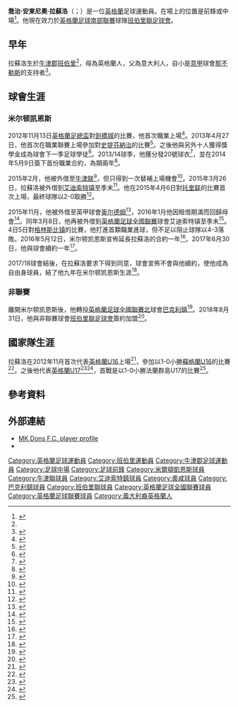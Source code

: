 {{noteTA
|G1=足球
|G2=英超
|G3=FAcup
|G4=意甲
}}
{{Infobox football biography
| name                 = Giorgio Rasulo
| image                = 
| image_size           = 
| caption              = 
| fullname             = Giorgio Antonio Rasulo<ref>{{cite web |url=https://www.efl.com/news/2016/june/efl-club-retained-and-released-lists-published/ |title=EFL: Club retained and released lists published |publisher=English Football League |date=23 June 2016 |access-date=6 January 2018}}</ref>
| birth_date           = {{birth date and age|1997|1|23|df=y}}<ref name=Hugman>{{Hugman|26329|access-date=23 May 2016}}</ref>
| birth_place          = [[英格蘭|英格蘭]][[班伯里|班伯里]]
| height               = {{convert|1.77|m|order=flip}}<ref>{{cite web |url=https://www.11v11.com/players/giorgio-rasulo-240111/ |title=Giorgio Rasulo |website=11v11.com |publisher=AFS Enterprises |access-date=6 January 2018}}</ref>
| position             = [[中場_(足球)|中場]]
| currentclub          = [[班伯里聯足球會|班伯里聯足球會]]
| clubnumber           = 8
| youthyears1          = 2006–2009
| youthclubs1          = Bloxham Boys
| youthyears2          = 2009–2012
| youthclubs2          = [[米尔顿凯恩斯足球俱乐部|米尔顿凯恩斯]]
| years1               = 2012–2018
| clubs1               = [[米尔顿凯恩斯足球俱乐部|米尔顿凯恩斯]]
| caps1                = 13
| goals1               = 0
| years2               = 2015
| clubs2               = → [[牛津联足球俱乐部|牛津联]]
| caps2                = 1
| goals2               = 0
| years3               = 2015
| clubs3               = → [[艾迪索特镇足球俱乐部|艾迪索特镇]]
| caps3                = 4
| goals3               = 0
| years4               = 2015–2016
| clubs4               = → [[奥尔德姆足球俱乐部|奥尔德姆]]
| caps4                = 3
| goals4               = 0
| years5               = 2016
| clubs5               = → [[艾迪索特镇足球俱乐部|艾迪索特镇]]
| caps5                = 11
| goals5               = 1
| years6               = 2018
| clubs6               = [[巴克利鎮足球會|巴克利鎮]]
| caps6                = 0
| goals6               = 0
| years7               = 2018–
| clubs7               = [[班伯里聯足球會|班伯里聯]]
| caps7                = 33
| goals7               = 5
| nationalyears1       = 2012–2013
| nationalteam1        = [[英格蘭16歲以下足球代表隊|英格蘭U16]]
| nationalcaps1        = 5
| nationalgoals1       = 3
| nationalyears2       = 2013–2014
| nationalteam2        = [[英格蘭17歲以下足球代表隊|英格蘭U17]]
| nationalcaps2        = 6
| nationalgoals2       = 1
| club-update          = 10:42, 11 August 2019 (UTC)
| nationalteam-update  = 
}}

'''喬治·安東尼奧·拉蘇洛'''（{{lang-en|Giorgio Antonio Rasulo}}；{{bd|1997年|1月23日}}）是一位[[英格蘭|英格蘭]]足球運動員。在場上的位置是前鋒或中場<ref name="MK Dons">{{cite web|title=Giorgio Rasulo|url=http://www.mkdons.com/team/player-profile/index.aspx?playerid=500816&tcmuri=463348|publisher=MK Dons|accessdate=5 May 2013|deadurl=yes|archiveurl=https://web.archive.org/web/20131023015002/http://www.mkdons.com/team/player-profile/index.aspx?playerid=500816&tcmuri=463348|archivedate=2013年10月23日}}</ref>。他現在效力於[[英格蘭足球南部聯賽|英格蘭足球南部聯賽]]球隊[[班伯里聯足球會|班伯里聯足球會]]。

==早年==
拉蘇洛生於[[牛津郡|牛津郡]][[班伯里|班伯里]]<ref name=Hugman/>，母為英格蘭人，父為意大利人，自小是[[意大利足球甲级联赛|意甲]]球會[[那不勒斯足球俱乐部|那不勒斯]]的支持者<ref>{{cite web |url=https://www.mkdons.com/news/2014/june/a-foot-in-both-camps/ |title=A foot in both camps |publisher=Milton Keynes Dons F.C. |date=13 June 2014 |access-date=5 February 2018}}</ref>。

==球會生涯==
===米尔顿凯恩斯===
2012年11月13日[[英格蘭足總盃|英格蘭足總盃]]對[[劍橋城足球會|劍橋城]]的比賽，他首次職業上場<ref>{{cite news |first=Chris |last=Osborne |title=MK Dons 6–1 Cambridge City |url=https://www.bbc.co.uk/sport/football/20216720 |publisher=BBC Sport |date=13 November 2012 |access-date=5 February 2018}}</ref>。2013年4月27日，他首次在職業聯賽上場參加對[[史提芬納治足球會|史提芬納治]]的比賽<ref>{{cite news |title=Stevenage 0–2 MK Dons |url=https://www.bbc.co.uk/sport/football/22228842 |publisher=BBC Sport |date=27 April 2013 |access-date=5 February 2018}}</ref>。之後他與另外十人獲得獎學金成為球會下一季足球學徒<ref>{{cite web |url=https://www.mkdons.com/news/2013/march/201314-apprentices-announced/ |title=2013/14 apprentices announced |publisher=Milton Keynes Dons F.C. |date=12 March 2013 |access-date=5 February 2018}}</ref>。2013/14球季，他獲分發20號球衣<ref>{{cite web |url=https://www.mkdons.com/news/2013/july/squad-presented-with-shirts/ |title=Squad presented with shirts |publisher=Milton Keynes Dons F.C. |date=29 July 2013 |access-date=5 February 2018}}</ref>，並在2014年5月9日簽下首份職業合約，為期兩年<ref>{{cite web |title=Rasulo pens pro deal |url=https://www.mkdons.com/news/2014/may/rasulo-pens-pro-deal/ |publisher=Milton Keynes Dons F.C. |date=9 May 2014 |access-date=5 February 2018}}</ref>。

2015年2月，他被外借至[[牛津联足球俱乐部|牛津联]]<ref>{{cite news |url=https://www.bbc.co.uk/sport/football/31536927 |title=Giorgio Rasulo joins Oxford United on loan from MK Dons |publisher=BBC Sport |date=19 February 2015 |access-date=5 February 2018}}</ref>，但只得到一次替補上場機會<ref>{{cite web |url=https://www.oufc.co.uk/news/2015/march/oxford-united-sign-kyle-vassell/ |title=Oxford United sign Kyle Vassel l|publisher=Oxford United F.C. |date=26 March 2015 |access-date=5 February 2018}}</ref>。2015年3月26日，拉蘇洛被外借到[[艾迪索特镇足球俱乐部|艾迪索特镇]]至季末<ref>{{cite web |url=https://www.mkdons.com/news/2015/march/rasulo-swaps-us-for-shots/ |title=Rasulo swaps U's for Shots |publisher=Milton Keynes Dons F.C. |date=26 March 2015 |access-date=5 February 2018}}</ref>。他在2015年4月6日對[[托奎联足球俱乐部|托奎联]]的比賽首次上場，最終球隊以2-0取勝<ref>{{cite web |url=https://www.mkdons.com/news/2015/april/george-and-giorgio-feature-in-easter-wins/ |title=George and Giorgio feature in Easter wins |publisher=Milton Keynes Dons F.C. |date=8 April 2015 |access-date=5 February 2018}}</ref>。

2015年11月，他被外借至英甲球會[[奥尔德姆足球俱乐部|奥尔德姆]]<ref>{{cite news |title=Giorgio Rasulo: Oldham Athletic loan young MK Dons midfielder |url=https://www.bbc.co.uk/sport/football/34744687 |publisher=BBC Sport |date=6 November 2015 |access-date=5 February 2018}}</ref>，2016年1月他因租借期滿而回歸母會<ref>{{cite web |url=https://www.mkdons.com/news/2016/january/duo-back-at-stadiummk/ |title=Duo back at stadiummk |publisher=Milton Keynes Dons F.C. |date=6 January 2016 |access-date=5 February 2018}}</ref>。同年3月8日，他再被外借到[[英格蘭足球全國聯賽_(第一級)|英格蘭足球全國聯賽]]球會艾迪索特镇至季末<ref>{{cite news |url=https://www.bbc.co.uk/sport/football/35755358 |title=Giorgio Rasulo: MK Dons midfielder rejoins Aldershot Town on loan |publisher=BBC Sport |date=8 March 2016 |access-date=2 May 2017}}</ref>。4日5日對[[格林斯比镇足球俱乐部|格林斯比镇]]的比賽，他打進首顆職業進球，但不足以阻止球隊以4-3落敗。2016年5月12日，米尔顿凯恩斯宣佈延長拉蘇洛的合約一年<ref>{{cite web |url=https://www.mkdons.com/news/2016/may/dons-make-decisions-on-players/ |title=Dons make decisions on players |publisher=Milton Keynes Dons F.C. |date=12 May 2016 |access-date=5 February 2018}}</ref>。2017年6月30日，他與球會續約一年<ref>{{cite web |url=https://www.mkdons.com/news/2017/june/rasulo-to-remain-a-don/ |title=Rasulo to remain a Don |publisher=Milton Keynes Dons F.C. |date=30 June 2017 |access-date=30 June 2017}}</ref>。

2017/18球會結後，在拉蘇洛要求下得到同意，球會宣佈不會與他續約，使他成為自由身球員，結了他九年在米尔顿凯恩斯生涯<ref>{{Cite web |url=https://www.efl.com/news/2018/june/efl-club-retained-and-released-lists/ |title=EFL: Club retained and released lists |publisher=English Football League |date=13 June 2018 |access-date=28 June 2018}}</ref>。

===非聯賽===
離開米尔顿凯恩斯後，他轉投[[英格蘭足球全國聯賽北|英格蘭足球全國聯賽北]]球會[[巴克利鎮足球會|巴克利鎮]]<ref>{{cite tweet |author=Brackley Town F.C. |user=BrackleyTownFC |number=1027563820414316544 |date=9 August 2018 |title=Welcome to the club Giorgio Rasulo. Giorgio joins us from MK Dons and is a former England under 16 and under  17 international. Giorgio plays as an attacking midfielder. |access-date=9 August 2018}}</ref>。2018年8月31日，他與非聯賽球會[[班伯里聯足球會|班伯里聯足球會]]簽約加盟<ref>{{Cite web |url=http://www.banburyunitedfc.co.uk/news/squad-news-2340605.html |title=Midfielder Giorgio Rasulo joins the Puritans  |publisher=Banbury United |date=31 August 2018 |access-date=7 February 2019 }}</ref>。

==國家隊生涯==
拉蘇洛在2012年11月首次代表[[英格蘭16歲以下足球代表隊|英格蘭U16]]上場<ref>{{cite web |url=https://www.mkdons.com/news/2012/november/giorgio-earns-three-lions-call-up/ |title=Giorgio earns Three Lions call-up |publisher=Milton Keynes Dons F.C. |date=15 November 2012 |access-date=5 February 2018}}</ref>，參加以1-0小勝[[蘇格蘭16歲以下足球代表隊|蘇格蘭U16]]的比賽<ref>{{cite web |url=https://www.mkdons.com/news/2012/november/rasulo-caps-england-debut-with-a-goal/ |title=Rasulo caps England debut with a goal |publisher=Milton Keynes Dons F.C. |date=30 November 2012 |access-date=5 February 2018}}</ref>。之後他代表[[英格蘭17歲以下足球代表隊|英格蘭U17]]<ref>{{cite web |url=https://www.mkdons.com/news/2013/august/duo-jet-off-with-england/ |title=Duo jet off with England |publisher=Milton Keynes Dons F.C. |date=1 August 2013 |access-date=5 February 2018}}</ref><ref>{{cite web |title=Giorgio Rasulo |url=http://www.thefa.com/england/All-Teams/Players?p=354203 |publisher=The Football Association |access-date=5 February 2018}}</ref>，首戰是以1-0小勝法蘭群島U17的比賽<ref>{{cite web |url=https://www.mkdons.com/news/2013/august/international-round-up/ |title=International round-up |publisher=Milton Keynes Dons F.C. |date=12 August 2013 |access-date=5 February 2018}}</ref>。

==參考資料==
{{Reflist|2}}

==外部連結==
*[https://web.archive.org/web/20131023015002/http://www.mkdons.com/team/player-profile/index.aspx?playerid=500816&tcmuri=463348 MK Dons F.C. player profile]
*{{soccerbase|id=68067}}

{{DEFAULTSORT:Rasulo, Giorgio}}
[[Category:英格蘭足球運動員|Category:英格蘭足球運動員]]
[[Category:班伯里運動員|Category:班伯里運動員]]
[[Category:牛津郡足球運動員|Category:牛津郡足球運動員]]
[[Category:足球中場|Category:足球中場]]
[[Category:足球前鋒|Category:足球前鋒]]
[[Category:米爾頓凱恩斯球員|Category:米爾頓凱恩斯球員]]
[[Category:牛津聯球員|Category:牛津聯球員]]
[[Category:艾迪索特鎮球員|Category:艾迪索特鎮球員]]
[[Category:奧咸球員|Category:奧咸球員]]
[[Category:巴克利鎮球員|Category:巴克利鎮球員]]
[[Category:班伯里聯球員|Category:班伯里聯球員]]
[[Category:英格蘭足球全國聯賽球員|Category:英格蘭足球全國聯賽球員]]
[[Category:英格蘭足球聯賽球員|Category:英格蘭足球聯賽球員]]
[[Category:義大利裔英格蘭人|Category:義大利裔英格蘭人]]